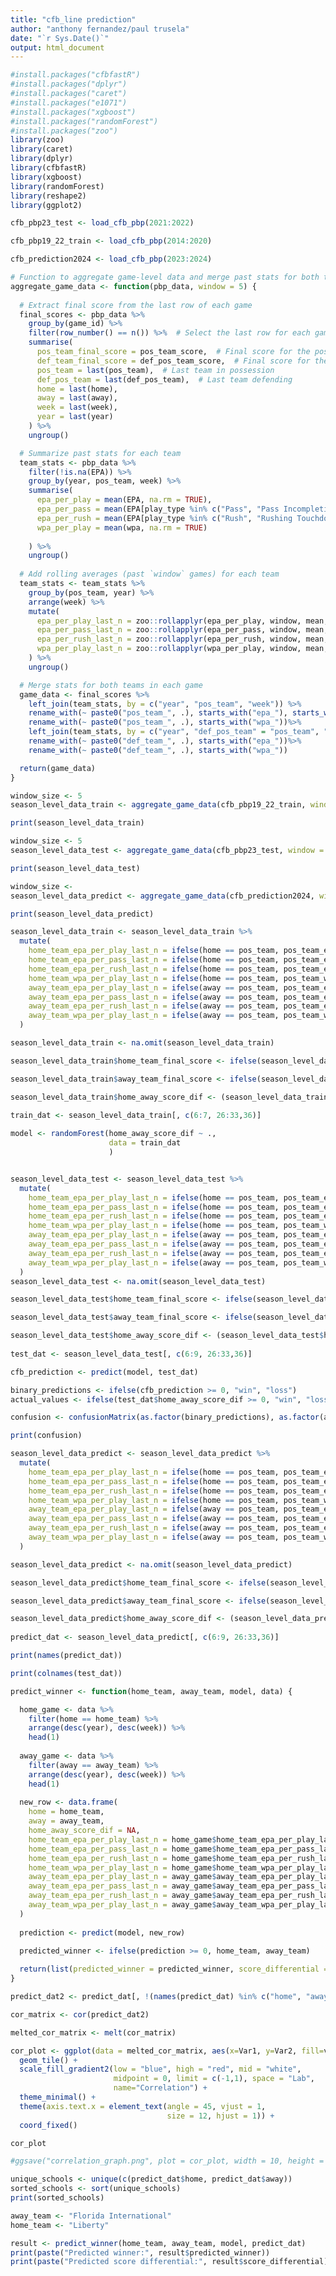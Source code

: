 ```yaml
---
title: "cfb_line prediction"
author: "anthony fernandez/paul trusela"
date: "`r Sys.Date()`"
output: html_document
---
```


```r
#install.packages("cfbfastR")
#install.packages("dplyr")
#install.packages("caret")
#install.packages("e1071")
#install.packages("xgboost")
#install.packages("randomForest")
#install.packages("zoo")
library(zoo)
library(caret)
library(dplyr)
library(cfbfastR)
library(xgboost)
library(randomForest)
library(reshape2)
library(ggplot2)
```


```r
cfb_pbp23_test <- load_cfb_pbp(2021:2022)
```

```r
cfb_pbp19_22_train <- load_cfb_pbp(2014:2020)
```

```r
cfb_prediction2024 <- load_cfb_pbp(2023:2024)
```

```r

# Function to aggregate game-level data and merge past stats for both teams
aggregate_game_data <- function(pbp_data, window = 5) {
  
  # Extract final score from the last row of each game
  final_scores <- pbp_data %>%
    group_by(game_id) %>%
    filter(row_number() == n()) %>%  # Select the last row for each game
    summarise(
      pos_team_final_score = pos_team_score,  # Final score for the pos_team
      def_team_final_score = def_pos_team_score,  # Final score for the def_pos_team
      pos_team = last(pos_team),  # Last team in possession
      def_pos_team = last(def_pos_team),  # Last team defending
      home = last(home),
      away = last(away),
      week = last(week),
      year = last(year)
    ) %>%
    ungroup()

  # Summarize past stats for each team
  team_stats <- pbp_data %>%
    filter(!is.na(EPA)) %>%
    group_by(year, pos_team, week) %>%
    summarise(
      epa_per_play = mean(EPA, na.rm = TRUE),
      epa_per_pass = mean(EPA[play_type %in% c("Pass", "Pass Incompletion",  "Pass Reception", "Passing Touchdown" )], na.rm = TRUE),
      epa_per_rush = mean(EPA[play_type %in% c("Rush", "Rushing Touchdown")], na.rm = TRUE),
      wpa_per_play = mean(wpa, na.rm = TRUE)
      
    ) %>%
    ungroup()
  
  # Add rolling averages (past `window` games) for each team
  team_stats <- team_stats %>%
    group_by(pos_team, year) %>%
    arrange(week) %>%
    mutate(
      epa_per_play_last_n = zoo::rollapplyr(epa_per_play, window, mean, na.rm = TRUE, fill = NA, align = 'right'),
      epa_per_pass_last_n = zoo::rollapplyr(epa_per_pass, window, mean,na.rm = TRUE, fill = NA, align = 'right'),
      epa_per_rush_last_n = zoo::rollapplyr(epa_per_rush, window, mean,na.rm = TRUE, fill = NA, align = 'right'),
      wpa_per_play_last_n = zoo::rollapplyr(wpa_per_play, window, mean,na.rm = TRUE, fill = NA, align = 'right')
    ) %>%
    ungroup()

  # Merge stats for both teams in each game
  game_data <- final_scores %>%
    left_join(team_stats, by = c("year", "pos_team", "week")) %>%
    rename_with(~ paste0("pos_team_", .), starts_with("epa_"), starts_with("wpa_")) %>%
    rename_with(~ paste0("pos_team_", .), starts_with("wpa_"))%>%
    left_join(team_stats, by = c("year", "def_pos_team" = "pos_team", "week")) %>%
    rename_with(~ paste0("def_team_", .), starts_with("epa_"))%>%
    rename_with(~ paste0("def_team_", .), starts_with("wpa_"))

  return(game_data)
}


```


```r
window_size <- 5 
season_level_data_train <- aggregate_game_data(cfb_pbp19_22_train, window = window_size)

print(season_level_data_train)
```
```r
window_size <- 5 
season_level_data_test <- aggregate_game_data(cfb_pbp23_test, window = window_size)

print(season_level_data_test)
```

```r
window_size <-
season_level_data_predict <- aggregate_game_data(cfb_prediction2024, window = window_size)

print(season_level_data_predict)
```


```r
season_level_data_train <- season_level_data_train %>%
  mutate(
    home_team_epa_per_play_last_n = ifelse(home == pos_team, pos_team_epa_per_play_last_n, def_team_epa_per_play_last_n),
    home_team_epa_per_pass_last_n = ifelse(home == pos_team, pos_team_epa_per_pass_last_n, def_team_epa_per_pass_last_n),
    home_team_epa_per_rush_last_n = ifelse(home == pos_team, pos_team_epa_per_rush_last_n, def_team_epa_per_rush_last_n),
    home_team_wpa_per_play_last_n = ifelse(home == pos_team, pos_team_wpa_per_play_last_n, def_team_wpa_per_play_last_n),
    away_team_epa_per_play_last_n = ifelse(away == pos_team, pos_team_epa_per_play_last_n, def_team_epa_per_play_last_n),
    away_team_epa_per_pass_last_n = ifelse(away == pos_team, pos_team_epa_per_pass_last_n, def_team_epa_per_pass_last_n),
    away_team_epa_per_rush_last_n = ifelse(away == pos_team, pos_team_epa_per_rush_last_n, def_team_epa_per_rush_last_n),
    away_team_wpa_per_play_last_n = ifelse(away == pos_team, pos_team_wpa_per_play_last_n, def_team_wpa_per_play_last_n)
  )

season_level_data_train <- na.omit(season_level_data_train)

season_level_data_train$home_team_final_score <- ifelse(season_level_data_train$home == season_level_data_train$pos_team, season_level_data_train$pos_team_final_score, season_level_data_train$def_team_final_score)

season_level_data_train$away_team_final_score <- ifelse(season_level_data_train$away == season_level_data_train$pos_team, season_level_data_train$pos_team_final_score, season_level_data_train$def_team_final_score)

season_level_data_train$home_away_score_dif <- (season_level_data_train$home_team_final_score - season_level_data_train$away_team_final_score)
  
train_dat <- season_level_data_train[, c(6:7, 26:33,36)]

model <- randomForest(home_away_score_dif ~ ., 
                      data = train_dat
                      )



```


```r
season_level_data_test <- season_level_data_test %>%
  mutate(
    home_team_epa_per_play_last_n = ifelse(home == pos_team, pos_team_epa_per_play_last_n, def_team_epa_per_play_last_n),
    home_team_epa_per_pass_last_n = ifelse(home == pos_team, pos_team_epa_per_pass_last_n, def_team_epa_per_pass_last_n),
    home_team_epa_per_rush_last_n = ifelse(home == pos_team, pos_team_epa_per_rush_last_n, def_team_epa_per_rush_last_n),
    home_team_wpa_per_play_last_n = ifelse(home == pos_team, pos_team_wpa_per_play_last_n, def_team_wpa_per_play_last_n),
    away_team_epa_per_play_last_n = ifelse(away == pos_team, pos_team_epa_per_play_last_n, def_team_epa_per_play_last_n),
    away_team_epa_per_pass_last_n = ifelse(away == pos_team, pos_team_epa_per_pass_last_n, def_team_epa_per_pass_last_n),
    away_team_epa_per_rush_last_n = ifelse(away == pos_team, pos_team_epa_per_rush_last_n, def_team_epa_per_rush_last_n),
    away_team_wpa_per_play_last_n = ifelse(away == pos_team, pos_team_wpa_per_play_last_n, def_team_wpa_per_play_last_n)
  )
season_level_data_test <- na.omit(season_level_data_test)

season_level_data_test$home_team_final_score <- ifelse(season_level_data_test$home == season_level_data_test$pos_team, season_level_data_test$pos_team_final_score, season_level_data_test$def_team_final_score)

season_level_data_test$away_team_final_score <- ifelse(season_level_data_test$away == season_level_data_test$pos_team, season_level_data_test$pos_team_final_score, season_level_data_test$def_team_final_score)

season_level_data_test$home_away_score_dif <- (season_level_data_test$home_team_final_score - season_level_data_test$away_team_final_score)
  
test_dat <- season_level_data_test[, c(6:9, 26:33,36)]

cfb_prediction <- predict(model, test_dat)

binary_predictions <- ifelse(cfb_prediction >= 0, "win", "loss")
actual_values <- ifelse(test_dat$home_away_score_dif >= 0, "win", "loss")

confusion <- confusionMatrix(as.factor(binary_predictions), as.factor(actual_values))

print(confusion)

```

```r
season_level_data_predict <- season_level_data_predict %>%
  mutate(
    home_team_epa_per_play_last_n = ifelse(home == pos_team, pos_team_epa_per_play_last_n, def_team_epa_per_play_last_n),
    home_team_epa_per_pass_last_n = ifelse(home == pos_team, pos_team_epa_per_pass_last_n, def_team_epa_per_pass_last_n),
    home_team_epa_per_rush_last_n = ifelse(home == pos_team, pos_team_epa_per_rush_last_n, def_team_epa_per_rush_last_n),
    home_team_wpa_per_play_last_n = ifelse(home == pos_team, pos_team_wpa_per_play_last_n, def_team_wpa_per_play_last_n),
    away_team_epa_per_play_last_n = ifelse(away == pos_team, pos_team_epa_per_play_last_n, def_team_epa_per_play_last_n),
    away_team_epa_per_pass_last_n = ifelse(away == pos_team, pos_team_epa_per_pass_last_n, def_team_epa_per_pass_last_n),
    away_team_epa_per_rush_last_n = ifelse(away == pos_team, pos_team_epa_per_rush_last_n, def_team_epa_per_rush_last_n),
    away_team_wpa_per_play_last_n = ifelse(away == pos_team, pos_team_wpa_per_play_last_n, def_team_wpa_per_play_last_n)
  )

season_level_data_predict <- na.omit(season_level_data_predict)

season_level_data_predict$home_team_final_score <- ifelse(season_level_data_predict$home == season_level_data_predict$pos_team, season_level_data_predict$pos_team_final_score, season_level_data_predict$def_team_final_score)

season_level_data_predict$away_team_final_score <- ifelse(season_level_data_predict$away == season_level_data_predict$pos_team, season_level_data_predict$pos_team_final_score, season_level_data_predict$def_team_final_score)

season_level_data_predict$home_away_score_dif <- (season_level_data_predict$home_team_final_score - season_level_data_predict$away_team_final_score)
  
predict_dat <- season_level_data_predict[, c(6:9, 26:33,36)] 
```

```r
print(names(predict_dat))

```


```r
print(colnames(test_dat))
```

```r

predict_winner <- function(home_team, away_team, model, data) {

  home_game <- data %>%
    filter(home == home_team) %>%
    arrange(desc(year), desc(week)) %>%
    head(1)
  
  away_game <- data %>%
    filter(away == away_team) %>%
    arrange(desc(year), desc(week)) %>%
    head(1)
  
  new_row <- data.frame(
    home = home_team,
    away = away_team,
    home_away_score_dif = NA, 
    home_team_epa_per_play_last_n = home_game$home_team_epa_per_play_last_n,
    home_team_epa_per_pass_last_n = home_game$home_team_epa_per_pass_last_n,
    home_team_epa_per_rush_last_n = home_game$home_team_epa_per_rush_last_n,
    home_team_wpa_per_play_last_n = home_game$home_team_wpa_per_play_last_n,
    away_team_epa_per_play_last_n = away_game$away_team_epa_per_play_last_n,
    away_team_epa_per_pass_last_n = away_game$away_team_epa_per_pass_last_n,
    away_team_epa_per_rush_last_n = away_game$away_team_epa_per_rush_last_n,
    away_team_wpa_per_play_last_n = away_game$away_team_wpa_per_play_last_n
  )
  
  prediction <- predict(model, new_row)

  predicted_winner <- ifelse(prediction >= 0, home_team, away_team)
  
  return(list(predicted_winner = predicted_winner, score_differential = prediction))
}

```

```r
predict_dat2 <- predict_dat[, !(names(predict_dat) %in% c("home", "away"))]

cor_matrix <- cor(predict_dat2)

melted_cor_matrix <- melt(cor_matrix)
```

```r
cor_plot <- ggplot(data = melted_cor_matrix, aes(x=Var1, y=Var2, fill=value)) +
  geom_tile() +
  scale_fill_gradient2(low = "blue", high = "red", mid = "white", 
                       midpoint = 0, limit = c(-1,1), space = "Lab", 
                       name="Correlation") +
  theme_minimal() +
  theme(axis.text.x = element_text(angle = 45, vjust = 1, 
                                   size = 12, hjust = 1)) +
  coord_fixed()

cor_plot

```

```r
#ggsave("correlation_graph.png", plot = cor_plot, width = 10, height = 8)

```

```r

unique_schools <- unique(c(predict_dat$home, predict_dat$away))
sorted_schools <- sort(unique_schools)
print(sorted_schools)

```

```r
away_team <- "Florida International"
home_team <- "Liberty"

result <- predict_winner(home_team, away_team, model, predict_dat)
print(paste("Predicted winner:", result$predicted_winner))
print(paste("Predicted score differential:", result$score_differential))
```



